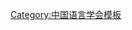 {{Navbox
| name   = 中国语言学会第二届理事会
| title  = [[中国语言学会]]第二届理事会
| above  = 1985年－1988年
| bodyclass = hlist
| group1 = 会长
| list1  = [[季羡林]]
| group2 = 副会长
| list2  = 
* [[清格尔泰]]
* [[邢公畹]]
| group3 = 秘书长
| list3  = [[陆俭明]]
| group4 = 常务理事
| list4  = 
* [[胡裕树]]
* [[季羡林]]
* [[李榮 (語言學家)|李　荣]]
* [[陆俭明]]
* [[倪海曙]]
* [[清格尔泰]]
* [[王还|王　还]]
* [[王均 (语言学家)|王　均]]
* [[邢福义]]
* [[邢公畹]]
* [[许国璋 (教育家)|许国璋]]
* [[张涤华]]
* [[张志公]]
* [[周祖谟]]
* [[朱德熙]]
| group5 = 
| list5  = 
| group6 = 
| list6  = 
}}<noinclude>
{{collapsible option}}
[[Category:中国语言学会模板]]
</noinclude>